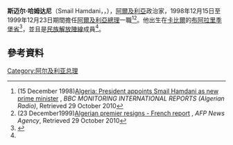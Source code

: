 {{noteTA
|1=zh-tw:歐亞希雅;zh-hans:乌叶海亚;zh-hant:烏葉海亞;
}}
{{Infobox officeholder
| 姓名          = 斯迈尔·哈姆达尼
| 原名          = 
| 職務          = [[阿爾及利亞總理|阿爾及利亞總理]]
| 就任日期      = 1998年12月15日
| 卸任日期      = 1999年12月23日
| 前任          = [[艾哈迈德·乌叶海亚|艾哈迈德·乌叶海亚]]
| 繼任          = [[艾哈迈德·本毕图尔|艾哈迈德·本毕图尔]]
| 出生日期                  = {{birth date|1930|3|11|df=y}}
| 出生地點                  = 
| 逝世日期                  = {{death date and age|2017|2|7|1930|3|11}}
| 逝世地點                  = 
| 國籍                      = {{DZA}}
}}
'''斯迈尔·哈姆达尼'''（Smail Hamdani，{{lang-ar|اسماعيل حمداني}}，{{bd|1930年|3月11日|2017年|2月7日|}}），[[阿爾及利亞|阿爾及利亞]]政治家，1998年12月15日至1999年12月23日期間擔任[[阿爾及利亞總理|阿爾及利亞總理]]一職<ref name="appoint">(15 December 1998)[http://nl.newsbank.com/nl-search/we/Archives?p_product=NewsLibrary&p_multi=BBAB&d_place=BBAB&p_theme=newslibrary2&p_action=search&p_maxdocs=200&p_topdoc=1&p_text_direct-0=0F98E7E517E6664C&p_field_direct-0=document_id&p_perpage=10&p_sort=YMD_date:D&s_trackval=GooglePM Algeria: President appoints Smail Hamdani as new prime minister] {{Wayback|url=http://nl.newsbank.com/nl-search/we/Archives?p_product=NewsLibrary&p_multi=BBAB&d_place=BBAB&p_theme=newslibrary2&p_action=search&p_maxdocs=200&p_topdoc=1&p_text_direct-0=0F98E7E517E6664C&p_field_direct-0=document_id&p_perpage=10&p_sort=YMD_date:D&s_trackval=GooglePM |date=20160303190041 }}, ''BBC MONITORING INTERNATIONAL REPORTS (Algerian Radio)'', Retrieved 29 October 2010</ref><ref name="gone">(23 December1999)[http://nl.newsbank.com/nl-search/we/Archives?p_product=NewsLibrary&p_multi=BBAB&d_place=BBAB&p_theme=newslibrary2&p_action=search&p_maxdocs=200&p_topdoc=1&p_text_direct-0=0F99FA21725931F1&p_field_direct-0=document_id&p_perpage=10&p_sort=YMD_date:D&s_trackval=GooglePM Algerian premier resigns - French report] {{Wayback|url=http://nl.newsbank.com/nl-search/we/Archives?p_product=NewsLibrary&p_multi=BBAB&d_place=BBAB&p_theme=newslibrary2&p_action=search&p_maxdocs=200&p_topdoc=1&p_text_direct-0=0F99FA21725931F1&p_field_direct-0=document_id&p_perpage=10&p_sort=YMD_date:D&s_trackval=GooglePM |date=20160303215757 }}, ''AFP News Agency'', Retrieved 29 October 2010</ref>。他出生在[[卡比爾|卡比爾]]的[[布阿拉里季堡省|布阿拉里季堡省]]<ref name=rulers>{{cite web|title=Hamdani, Smail|url=http://rulers.org/indexh1.html#hamda|publisher=Rulers|accessdate=27 January 2013|archive-date=2014-02-22|archive-url=https://web.archive.org/web/20140222031120/http://rulers.org/indexh1.html#hamda|dead-url=no}}</ref>，並且是[[民族解放陣線_(阿爾及利亞)|民族解放陣線]]成員<ref name=rulers/>。

== 參考資料 ==
{{Reflist}}

{{阿尔及利亚总理}}

{{DEFAULTSORT:Hamdani, Smail}}
[[Category:阿尔及利亚总理|Category:阿尔及利亚总理]]

{{非洲政治人物小作品}}